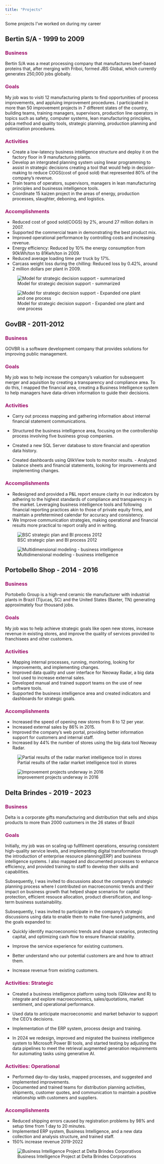 ```yaml
---
title: "Projects"
---
```


Some projects I've worked on during my career

## Bertin S/A - 1999 to 2009

### [**Business**]{style="color: #9D0F6A ;"}

Bertin S/A was a meat processing company that manufactures beef-based proteins that, after merging with Friboi, formed JBS Global, which currently generates 250,000 jobs globally.

### [**Goals**]{style="color: #9D0F6A ;"}


My job was to visiti 12 manufacturing plants to find opportunities of process improvements, and appluing improvement procedures. I participated in more than 50 improvement projects in 7 different states of the country, building teams, training managers, supervisors, production line operators in topics such as safety, computer systems, lean manufacturing principles, pdca method and quality tools, strategic planning, production planning and optimization procedures.



### [**Activities**]{style="color: #9D0F6A ;"}

-   Create a low-latency business intelligence structure and deploy it on the factory floor in 9 manufacturing plants.
-   Develop an intergrated planning system using linear programming to assist in strategic decisions creating a tool that would help in decision-making to reduce COGS(cost of good sold) that represented 80% of the company's revenue.
-   Train teams of operators, supervisors, managers in lean manufacturing principles and businesss intelligence tools.
-   Coordinate 15 kaizen project in the areas of energy, production processes, slaughter, deboning, and logistics.

### [**Accomplishments**]{style="color: #9D0F6A ;"}

-   Reduced cost of good sold(COGS) by 2%, around 27 million dollars in 2007.
-   Supported the commercial team in demonstrating the best product mix.
-   Improved operational performance by controlling costs and increasing revenue.
-   Energy efficiency: Reduced by 10% the energy consumption from 90kWh/ton to 81Kwh/ton in 2009.
-   Reduced average loading time per truck by 17%.
-   Carcass weight loss during the chilling: Reduced loss by 0.42%, around 2 million dollars per plant in 2009.

![Model for strategic decision support - summarized](img/bertin_sno_1.png)

![Model for strategic decision support - Expanded one plant and one process](img/bertin_sno_2.png)

## GovBR - 2011-2012

### [**Business**]{style="color: #9D0F6A ;"}

GOVBR is a software development company that provides solutions for improving public management.

### [**Goals**]{style="color: #9D0F6A ;"}

My job was to help increase the company's valuation for subsequent merger and aquisition by creating a transparency and compliance area. To do this, I mapped the financial area, creating a Business Intelligence system to help managers have data-driven information to guide their decisions.

### [**Activities**]{style="color: #9D0F6A ;"}

-   Carry out process mapping and gathering information about internal financial statement communications.

-   Structured the business intelligence area, focusing on the controllership process involving five business group companies.

-   Created a new SQL Server database to store financial and operation data history.

-   Created dashboards using QlikView tools to monitor results. - Analyzed balance sheets and financial statements, looking for improvements and implementing changes.

### [**Accomplishments**]{style="color: #9D0F6A ;"}

-   Redesigned and provided a P&L report ensure clarity in our indicators by adhering to the highest standards of compliance and transparency in the market. Leveraging business intelligence tools and following financial reporting practices akin to those of private equity firms, and maintain a prefetermined calendar for accuracy and consistency.
-   We Improve communication strategies, making operational and financial results more practical to report orally and in writing.

![BSC strategic plan and BI process 2012](img/govbr_1.png)

![Multidimensional modeling - business intelligence](img/govbr_2.png)

## Portobello Shop - 2014 - 2016

### [**Business**]{style="color: #9D0F6A ;"}

Portobello Group is a high-end ceramic tile manufacturer with industrial plants in Brazil (Tijucas, SC) and the United States (Baxter, TN) generating approximately four thousand jobs.

### [**Goals**]{style="color: #9D0F6A ;"}

My job was to help achieve strategic goals like open new stores, increase revenue in existing stores, and improve the quality of services provided to franchisees and other customers.

### [**Activities**]{style="color: #9D0F6A ;"}

-   Mapping internal processes, running, monitoring, looking for improvements, and implementing changes.
-   Improved data quality and user interface for Neoway Radar, a big data tool used to increase external sales.
-   Developed manual and trained support teams on the use of new software tools.\
-   Supported the business intelligence area and created indicators and dashboards for strategic goals.

### [**Accomplishments**]{style="color: #9D0F6A ;"}

-   Increased the speed of opening new stores from 8 to 12 per year.
-   Increased external sales by 86% in 2015.
-   Improved the company’s web portal, providing better information support for customers and internal staff.
-   Increased by 44% the number of stores using the big data tool Neoway Radar.

![Partial results of the radar market intelligence tool in stores](img/portobello_2.png)

![Improvement projects underway in 2016](img/portobello_3.png)

## Delta Brindes - 2019 - 2023

### [**Business**]{style="color: #9D0F6A ;"}

Delta is a corporate gifts manufacturing and distribution that sells and ships products to more than 2000 customers in the 26 states of Brazil

### [**Goals**]{style="color: #9D0F6A ;"}

Initially, my job was on scaling up fullfilment operations, ensuring consistent high-quality service levels, and implementing digital transformation through the introduction of enterprise resource planning(ERP) and business intelligence systems. I also mapped and documented processes to enhance efficiency, and provided training to staff to develop their skills and capabilities.

Subsequently, I was invited to discussions about the company's strategic planning process where I contributed on macroeconomic trends and their impact on business growth that helped shape scenarios for capital protection, efficient resouce allocation, product diversification, and long-term business sustainability.

Subsequently, I was invited to participate in the company's strategic discussions using data to enable them to make fine-tuned judgments, and the goals expanded to:

-   Quickly identify macroeconomic trends and shape scenarios, protecting capital, and optimizing cash flow to ensure financial stability.

-   Improve the service experience for existing customers.

-   Better understand who our potential customers are and how to attract them.

-   Increase revenue from existing customers.

### [**Activities: Strategic**]{style="color: #9D0F6A ;"}

-   Created a business intelligence platform using tools (Qlikview and R) to integrate and explore macroeconomics, sales/quotations, market sentiment, and operational performance.

-   Used data to anticipate macroeconomic and market behavior to support the CEO's decisions.

-   Implementation of the ERP system, process design and training.

-   In 2024 we redesign, improved and migrated the business intelligence system to Microsoft Power BI tools, and started testing by adjusting the data pipelines to meet the retrieval augmented generation requirements for automating tasks using generative AI.

### [**Activities: Operational**]{style="color: #9D0F6A ;"}

-   Performed day-to-day tasks, mapped processes, and suggested and implemented improvements.
-   Documented and trained teams for distribution planning activities, shipments, customer quotes, and communication to maintain a positive relationship with customers and suppliers.

### [**Accomplishments**]{style="color: #9D0F6A ;"}

-   Reduced shipping errors caused by registration problems by 98% and setup time from 1 day to 20 minutes.
-   Implemented ERP system, Business Intelligence, and a new data collection and analysis structure, and trained staff.
-   150% increase revenue 2019-2022


![Business Intelligence Project at Delta Brindes Corporativos](img/delta_brindes_action.png)
